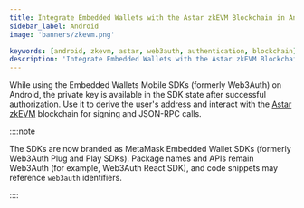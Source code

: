 ```yaml
---
title: Integrate Embedded Wallets with the Astar zkEVM Blockchain in Android
sidebar_label: Android
image: 'banners/zkevm.png'

keywords: [android, zkevm, astar, web3auth, authentication, blockchain]
description: 'Integrate Embedded Wallets with the Astar zkEVM Blockchain in Android | Embedded Wallets'
---
```



<SEO
  title="Integrate Embedded Wallets with the Astar zkEVM Blockchain in Android"
  description="Integrate Embedded Wallets with the Astar zkEVM Blockchain in Android | Embedded Wallets"
  image="https://web3auth.io/docs/banners/zkevm.png"
  slug="/embedded-wallets/connect-blockchain/evm/zkevm/android"
/>

While using the Embedded Wallets Mobile SDKs (formerly Web3Auth) on Android, the private key is available in the SDK state after successful authorization. Use it to derive the user's address and interact with the [Astar zkEVM](https://docs.astar.network/docs/build/zkEVM/) blockchain for signing and JSON-RPC calls.

::::note

The SDKs are now branded as MetaMask Embedded Wallet SDKs (formerly Web3Auth Plug and Play SDKs). Package names and APIs remain Web3Auth (for example, Web3Auth React SDK), and code snippets may reference `web3auth` identifiers.

::::

<EVMInteraction />
